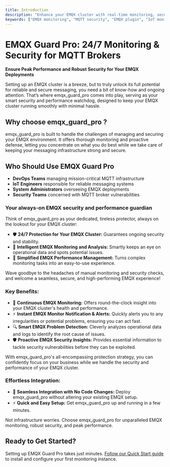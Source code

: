 ```yaml
---
title: Introduction
description: "Enhance your EMQX cluster with real-time monitoring, security alerts, and performance optimization without code changes or complex setup."
keywords: ["EMQX monitoring", "MQTT security", "EMQX plugin", "IoT monitoring", "MQTT broker security"]
---
```

# EMQX Guard Pro: 24/7 Monitoring & Security for MQTT Brokers

**Ensure Peak Performance and Robust Security for Your EMQX Deployments**

Setting up an EMQX cluster is a breeze, but to truly unlock its full potential for reliable and secure messaging, you need a bit of know-how and ongoing attention. That’s where emqx_guard_pro comes into play, serving as your smart security and performance watchdog, designed to keep your EMQX cluster running smoothly with minimal hassle.

## Why choose emqx_guard_pro ?

emqx_guard_pro is built to handle the challenges of managing and securing your EMQX environment. It offers thorough monitoring and proactive defense, letting you concentrate on what you do best while we take care of keeping your messaging infrastructure strong and secure.

## Who Should Use EMQX Guard Pro

- **DevOps Teams** managing mission-critical MQTT infrastructure
- **IoT Engineers** responsible for reliable messaging systems
- **System Administrators** overseeing EMQX deployments
- **Security Teams** concerned with MQTT broker vulnerabilities

### Your always-on EMQX security and performance guardian

Think of emqx_guard_pro as your dedicated, tireless protector, always on the lookout for your EMQX cluster:

- 🛡️ **24/7 Protection for Your EMQX Cluster:** Guarantees ongoing security and stability.
- 🧠 **Intelligent EMQX Monitoring and Analysis:** Smartly keeps an eye on operational data and spots potential issues.
- 🚀 **Simplified EMQX Performance Management:** Turns complex monitoring tasks into an easy-to-use experience.

Wave goodbye to the headaches of manual monitoring and security checks, and welcome a seamless, secure, and high-performing EMQX experience!

### Key Benefits:

- 🚀 **Continuous EMQX Monitoring:** Offers round-the-clock insight into your EMQX cluster's health and performance.
- ⚡ **Instant EMQX Monitor Notification & Alerts:** Quickly alerts you to any irregularities or potential problems, ensuring you can act fast.
- 🔍 **Smart EMQX Problem Detection:** Cleverly analyzes operational data and logs to identify the root cause of issues.
- 🛡️ **Proactive EMQX Security Insights:** Provides essential information to tackle security vulnerabilities before they can be exploited.

With emqx_guard_pro's all-encompassing protection strategy, you can confidently focus on your business while we handle the security and performance of your EMQX cluster.

### Effortless Integration:

- 🔌 **Seamless Integration with No Code Changes:** Deploy emqx_guard_pro without altering your existing EMQX setup.
- ⚡ **Quick and Easy Setup:** Get emqx_guard_pro up and running in a few minutes.

Not infrastructure worries. Choose emqx_guard_pro for unparalleled EMQX 
monitoring, robust security, and peak performance.

## Ready to Get Started?

Setting up EMQX Guard Pro takes just minutes. [Follow our Quick Start guide](/docs/EMQX-Guard-Pro/Quick_Start) to install and configure your first monitoring instance.